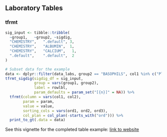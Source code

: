 ## Laboratory Tables

### tfrmt

```r
sig_input <- tibble::tribble(
  ~group1,   ~group2, ~sigdig,
  "CHEMISTRY",   ".default", 3,
  "CHEMISTRY",   "ALBUMIN",  1,
  "CHEMISTRY",   "CALCIUM",   1,
  ".default",    ".default",  2
)

# Subset data for the example
data <- dplyr::filter(data_labs, group2 == "BASOPHILS", col1 %in% c("Placebo", "Xanomeline Low Dose"))
tfrmt_sigdig(sigdig_df = sig_input,
             group = vars(group1, group2),
             label = rowlbl,
             param_defaults = param_set("[{n}]" = NA)) %>%
  tfrmt(column = vars(col1, col2),
        param = param,
        value = value,
        sorting_cols = vars(ord1, ord2, ord3),
        col_plan = col_plan(-starts_with("ord"))) %>%
  print_to_gt(.data = data)
```

See this vignette for the completed table example: [link to website](https://gsk-biostatistics.github.io/tfrmt/reference/tfrmt_sigdig.html)

